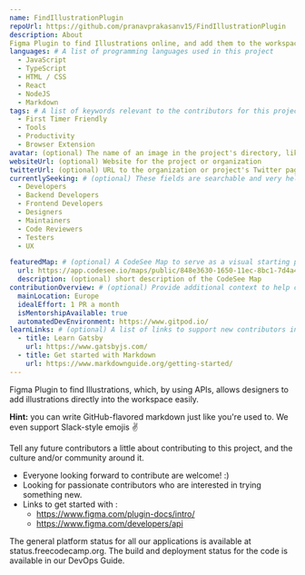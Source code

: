 ---
name: FindIllustrationPlugin
repoUrl: https://github.com/pranavprakasanv15/FindIllustrationPlugin
description: About
Figma Plugin to find Illustrations online, and add them to the workspace
languages: # A list of programming languages used in this project
  - JavaScript
  - TypeScript
  - HTML / CSS
  - React
  - NodeJS
  - Markdown
tags: # A list of keywords relevant to the contributors for this project
  - First Timer Friendly
  - Tools
  - Productivity
  - Browser Extension
avatar: (optional) The name of an image in the project's directory, like "avatar.png". This will appear on the project card contributors see when searching for a project.
websiteUrl: (optional) Website for the project or organization
twitterUrl: (optional) URL to the organization or project's Twitter page
currentlySeeking: # (optional) These fields are searchable and very helpful for contributors to match well with your project
  - Developers
  - Backend Developers
  - Frontend Developers
  - Designers
  - Maintainers
  - Code Reviewers
  - Testers
  - UX

featuredMap: # (optional) A CodeSee Map to serve as a visual starting point for contributors
  url: https://app.codesee.io/maps/public/848e3630-1650-11ec-8bc1-7d4a4822cc27
  description: (optional) short description of the CodeSee Map
contributionOverview: # (optional) Provide additional context to help contributors match well with your project
  mainLocation: Europe
  idealEffort: 1 PR a month
  isMentorshipAvailable: true
  automatedDevEnvironment: https://www.gitpod.io/
learnLinks: # (optional) A list of links to support new contributors in learning about your project and tech stack and culture / community
  - title: Learn Gatsby
    url: https://www.gatsbyjs.com/
  - title: Get started with Markdown
    url: https://www.markdownguide.org/getting-started/
---

<!-- Divide your content into sections using our handy shortcodes. Each section is optional -->

<Overview>

Figma Plugin to find Illustrations, which, by using APIs, allows designers to add illustrations directly into the workspace easily.

**Hint:** you can write GitHub-flavored markdown just like you're used to. We even support Slack-style emojis :v:

</Overview>

<Contributing>

Tell any future contributors a little about contributing to this project, and the culture and/or community around it.

- Everyone looking forward to contribute are welcome! :)
- Looking for passionate contributors who are interested in trying something new.
- Links to get started with : 
    - https://www.figma.com/plugin-docs/intro/
    - https://www.figma.com/developers/api

The general platform status for all our applications is available at status.freecodecamp.org. The build and deployment status for the code is available in our DevOps Guide.

</Contributing>
